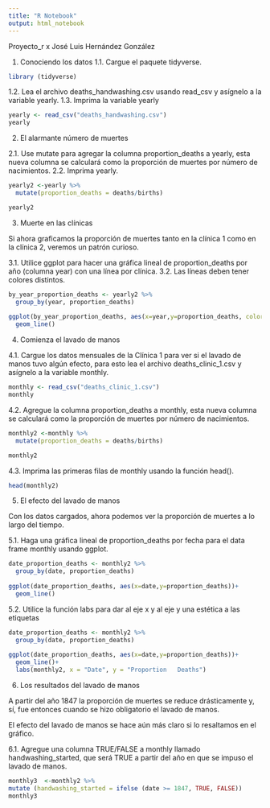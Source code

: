 ---
title: "R Notebook"
output: html_notebook
---

Proyecto_r  x José Luis Hernández González


1. Conociendo los datos
1.1. Cargue el paquete tidyverse.

```{r}
library (tidyverse)

```

1.2. Lea el archivo deaths_handwashing.csv usando read_csv y asígnelo a la variable yearly.
1.3. Imprima la variable yearly

```{r}

yearly <- read_csv("deaths_handwashing.csv")
yearly

```

2. El alarmante número de muertes


2.1. Use mutate para agregar la columna proportion_deaths a yearly, esta nueva columna se
calculará como la proporción de muertes por número de nacimientos.
2.2. Imprima yearly.

```{r}
yearly2 <-yearly %>%
  mutate(proportion_deaths = deaths/births)

yearly2

```

3. Muerte en las clínicas

Si ahora graficamos la proporción de muertes tanto en la clínica 1 como en la clínica 2,
veremos un patrón curioso.

3.1. Utilice ggplot para hacer una gráfica lineal de proportion_deaths por año (columna
year) con una línea por clínica.
3.2. Las líneas deben tener colores distintos.

```{r}
by_year_proportion_deaths <- yearly2 %>%
  group_by(year, proportion_deaths)
 
ggplot(by_year_proportion_deaths, aes(x=year,y=proportion_deaths, color=clinic))+
  geom_line()

```

4. Comienza el lavado de manos

4.1. Cargue los datos mensuales de la Clínica 1 para ver si el lavado de manos tuvo algún
efecto, para esto lea el archivo deaths_clinic_1.csv y asígnelo a la variable monthly.

```{r}
monthly <- read_csv("deaths_clinic_1.csv")
monthly

```

4.2. Agregue la columna proportion_deaths a monthly, esta nueva columna se calculará
como la proporción de muertes por número de nacimientos.

```{r}
monthly2 <-monthly %>%
  mutate(proportion_deaths = deaths/births)

monthly2

```

4.3. Imprima las primeras filas de monthly usando la función head().

```{r}

head(monthly2)

```


5. El efecto del lavado de manos

Con los datos cargados, ahora podemos ver la proporción de muertes a lo largo del tiempo.

5.1. Haga una gráfica lineal de proportion_deaths por fecha para el data frame monthly
usando ggplot.


```{r}
date_proportion_deaths <- monthly2 %>%
  group_by(date, proportion_deaths)
 
ggplot(date_proportion_deaths, aes(x=date,y=proportion_deaths))+
  geom_line()

```


5.2. Utilice la función labs para dar al eje x y al eje y una estética a las etiquetas

```{r}
date_proportion_deaths <- monthly2 %>%
  group_by(date, proportion_deaths)
 
ggplot(date_proportion_deaths, aes(x=date,y=proportion_deaths))+
  geom_line()+
  labs(monthly2, x = "Date", y = "Proportion   Deaths")

```


6. Los resultados del lavado de manos

A partir del año 1847 la proporción de muertes se reduce drásticamente y, sí, fue entonces
cuando se hizo obligatorio el lavado de manos.

El efecto del lavado de manos se hace aún más claro si lo resaltamos en el gráfico.

6.1. Agregue una columna TRUE/FALSE a monthly llamado handwashing_started, que será
TRUE a partir del año en que se impuso el lavado de manos.


```{r}
monthly3  <-monthly2 %>%
mutate (handwashing_started = ifelse (date >= 1847, TRUE, FALSE))
monthly3

```




```{r}

```

